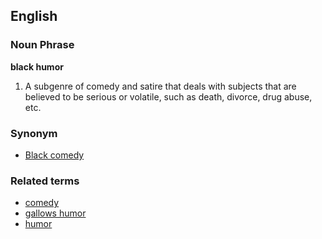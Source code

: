 ==English==

===Noun Phrase===
'''black humor'''

#A subgenre of comedy and satire that deals with subjects that are believed to be serious or volatile, such as death, divorce, drug abuse, etc.  

===Synonym===
*[[Black comedy]]

===Related terms===
*[[comedy]]
*[[gallows humor]]
*[[humor]]